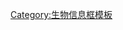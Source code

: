 {{taxonomy/{{taxonomy/{{taxonomy/{{taxonomy/{{taxonomy/{{taxonomy/{{taxonomy/{{taxonomy/{{taxonomy/{{taxonomy/{{taxonomy/{{{1}}}|machine code=parent}}|machine code=parent}}|machine code=parent}}|machine code=parent}}|machine code=parent}}|machine code=parent}}|machine code=parent}}|machine code=parent}}|machine code=parent}}|machine code=parent}}|machine code=parent}}<noinclude>
[[Category:生物信息框模板]]
</noinclude>